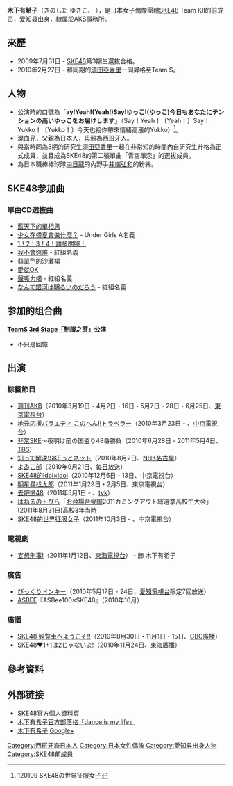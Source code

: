 {{BLP unsourced|time=2021-12-21T01:31:58+00:00}}
{{Trivia |time=2010-10-27T21:16:12+00:00 }}
{{Infobox AKB48 member
|名稱 = 木下有希子
|圖像 = 
|日文原名 = 木下 有希子
|假名 = きのした ゆきこ
|羅馬拼音 = Kinoshita Yukiko
|暱稱 = {{lang|ja|ゆっこ }}
|國籍 = {{JPN}}
|生年 = 1993
|生月 = 12
|生日 = 20
|出身地點 = {{JPN}}[[爱知县|爱知县]]
|身高 = 160cm
|血型 = O型
|出道作品 =《[[藍天下的單相思|藍天下的單相思]]》
|出道日期 = 
|加入時期 = 第3期
|經紀公司 = [[AKS|AKS]]
|所屬團體 = [[SKE48|SKE48]]
|所屬隊伍 = Team KII
|兼任隊伍 = 
|前屬隊伍 = 研究生<br>→Team S<br>→Team E
|選拔次數 = 
|第一屆總選舉排名 = 
|第二屆總選舉排名 = 未入圍
|第三屆總選舉排名 = 未入圍
|第四屆總選舉排名 = 未入圍
|第五屆總選舉排名 = 未入圍
|第六屆總選舉排名 = 第40名
|相關團體 = 
|官方網站 = http://www.ske48.co.jp/profile/?id=kinoshita_yukiko 官網個人介紹頁
}}
'''木下有希子'''（きのした ゆきこ、{{bd|1993年|12月20日}} ），是日本女子偶像團體[[SKE48|SKE48]] Team KII的前成员，[[爱知县|爱知县]]出身，隸属於[[AKS|AKS]]事務所。

== 來歷 ==
* 2009年7月31日 - [[SKE48|SKE48]]第3期生選拔合格。
* 2010年2月27日 - 和同期的[[須田亞香里|須田亞香里]]一同昇格至Team S。

== 人物 ==
* 公演時的口號為「'''ay!Yeah!(Yeah!)Say!ゆっこ!(ゆっこ)今日もあなたにテンションの高いゆっこをお届けします'''」（Say！Yeah！〔Yeah！〕Say！Yukko！〔Yukko！〕今天也給你帶來情緒高漲的Yukko）<ref>120109 SKE48の世界征服女子</ref>。
* 混血兒，父親為日本人，母親為西班牙人。
* 與當時同為3期的研究生[[須田亞香里|須田亞香里]]一起在非常短的時間內自研究生升格為正式成員，並且成為SKE48的第二張單曲「青空單恋」的選拔成員。
* 為日本職棒棒球隊[[中日龍|中日龍]]的內野手[[井端弘和|井端弘和]]的粉絲。

== SKE48参加曲 ==
=== 單曲CD選抜曲 ===
* [[藍天下的單相思|藍天下的單相思]]
* [[抱歉，SUMMER#少女在盛夏會做什麼？|少女在盛夏會做什麼？]] - Under Girls A名義
* [[1！2！3！4！請多關照！|1！2！3！4！請多關照！]]
* [[萬歲Venus#我不會怨誰|我不會怨誰]] - 紅組名義
* [[翡翠色的沙灘裙|翡翠色的沙灘裙]]
* [[愛就OK|愛就OK]]
* [[單戀Finally#聲嘶力竭|聲嘶力竭]] - 紅組名義
* [[I_love_you_我愛你!#參與成員|なんて銀河は明るいのだろう]] - 紅組名義

== 参加的组合曲 ==
''' [[TeamS_3rd_Stage「制服之芽」|TeamS 3rd Stage「制服之芽」]]公演'''
* 不只是回憶

== 出演 ==
=== 綜藝節目 ===
* [[週刊AKB|週刊AKB]]（2010年3月19日 - 4月2日・16日・5月7日 - 28日・6月25日、[[東京電視台|東京電視台]]）
* [[地元応援バラエティ_このへん!!トラベラー#中京テレビ版|地元応援バラエティ このへん!!トラベラー]]（2010年3月23日 - 、[[中京電視台|中京電視台]]）
* [[非常SKE|非常SKE]]〜夜明け前の国盗り48番勝負（2010年6月28日 - 2011年5月4日、[[TBS電視台|TBS]]）
* [[知って解決!SKEっとネット|知って解決!SKEっとネット]]（2010年8月2日、[[NHK名古屋放送局|NHK名古屋]]）
* [[よゐこ部|よゐこ部]]（2010年9月21日、[[每日放送|每日放送]]）
* [[SKE48的Idol×Idol|SKE48的Idol×Idol]]（2010年12月6日・13日、中京電視台）
* [[明星尋找太郎|明星尋找太郎]]（2011年1月29日・2月5日、東京電視台）
* [[去吧戀48|去吧戀48]]（2011年5月1日 - 、[[神奈川電視台|tvk]]）
* [[はねるのトびら|はねるのトびら]]「[[お台場合衆国|お台場合衆国]]2011カミングアウト総選挙高校生大会」(2011年8月31日)高校3年当時
* [[SKE48的世界征服女子|SKE48的世界征服女子]]（2011年10月3日 - 、中京電視台）

=== 電視劇 ===
* [[妄想刑事!|妄想刑事!]]（2011年1月12日、[[東海電視台|東海電視台]]） - 飾 木下有希子

=== 廣告 ===
* [[びっくりドンキー|びっくりドンキー]]（2010年5月17日 - 24日、[[愛知電視台|愛知電視台]]限定7回放送）
* [[ジーフット|ASBEE]]『ASBee100×SKE48』（2010年10月）

=== 廣播 ===
* [[SKE48_観覧車へようこそ!!|SKE48 観覧車へようこそ!!]]（2010年8月30日・11月1日・15日、[[CBC廣播|CBC廣播]]）
* [[SKE48_1+1は2じゃないよ!|SKE48♥1+1は2じゃないよ!]]（2010年11月24日、[[東海廣播|東海廣播]]）

==參考資料==
{{Reflist}}

== 外部链接==
* [http://www.ske48.co.jp/memberinfo/profile.php?id=kinoshita_yukiko SKE48官方個人資料頁] {{Wayback|url=http://www.ske48.co.jp/memberinfo/profile.php?id=kinoshita_yukiko |date=20100912055835 }}
* [http://www.ske48.co.jp/blog/index.php?writer=kinoshita_yukiko 木下有希子官方部落格「dance is my life」] {{Wayback|url=http://www.ske48.co.jp/blog/index.php?writer=kinoshita_yukiko |date=20100918190639 }}
* [https://web.archive.org/web/20120630203423/https://plus.google.com/117533056464814306425/posts 木下有希子]  [[Google+|Google+]]

{{SKE48}}

{{DEFAULTSORT:Kinoshita Yukiko}}
[[Category:西班牙裔日本人|Category:西班牙裔日本人]]
[[Category:日本女性偶像|Category:日本女性偶像]]
[[Category:愛知县出身人物|Category:愛知县出身人物]]
[[Category:SKE48前成員|Category:SKE48前成員]]